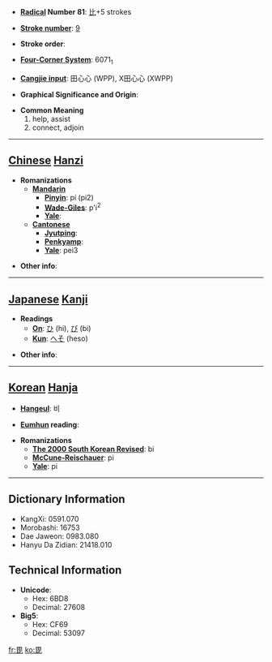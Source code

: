 * '''[[Wiktionary:Chinese radical index| Radical]] Number 81''': [[Wiktionary:Chinese radical index 比|比]]+5 strokes

* '''[[Wiktionary:Chinese total strokes index|Stroke number]]''': [[Wiktionary:Chinese total strokes index 9|9]]

* '''Stroke order''': 

* '''[[Wiktionary:Chinese four corner index|Four-Corner System]]''': 6071<sub>1</sub>

* '''[[Wiktionary:Chinese Cangjie index|Cangjie input]]''': 田心心 (WPP), X田心心 (XWPP)

* '''Graphical Significance and Origin''': 

* '''Common Meaning'''
*#help, assist
*# connect, adjoin


----

== [[Chinese]] [[Hanzi]] ==

* '''Romanizations'''
** '''[[Mandarin]]'''
*** '''[[Pinyin]]''': pí (pi2)
*** '''[[Wade-Giles]]''': p'i<sup>2</sup>
*** '''[[Yale]]''': 
** '''[[Cantonese]]'''
*** '''[[Jyutping]]''':
*** '''[[Penkyamp]]''': 
*** '''[[Yale]]''': pei3

* '''Other info''': 

----

== [[Japanese]] [[Kanji]] ==

* '''Readings'''
** '''[[On]]''': [[ひ]] (hi), [[び]] (bi)
** '''[[Kun]]''': [[へそ]] (heso)

* '''Other info''':  

----

== [[Korean]] [[Hanja]] ==

* '''[[Hangeul]]''': 비

* '''[[Eumhun]] reading''': 

* '''Romanizations'''
** '''[[The 2000 South Korean Revised Romanization|The 2000 South Korean Revised]]''': bi
** '''[[McCune-Reischauer]]''': pi
** '''[[Yale]]''': pi

----

== Dictionary Information ==

* KangXi: 0591.070
* Morobashi: 16753
* Dae Jaweon: 0983.080
* Hanyu Da Zidian: 21418.010

== Technical Information ==

* '''Unicode''':
** Hex: 6BD8
** Decimal: 27608
* '''Big5''':
** Hex: CF69
** Decimal: 53097

[[fr:毘]]
[[ko:毘]]